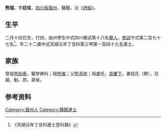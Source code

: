 {{Otheruses|other=名为熊瑞的其他人物|熊瑞}}
{{明清人物信息框
| 姓名 = 熊瑞
| 原名 =
| 圖片名稱= 
| 圖片大小 =
| 圖片說明 = 
| 最高職務 =
| 國家 = 大明 
| 爵位 =
| 籍貫 = [[四川省|四川省]][[眉州|眉州]]
| 族裔 = 
| 旗籍 = 
| 字號 = 
| 諡號 =
| 出生日期 = 二月十四日
| 出生地點 =
| 逝世日期 = 
| 逝世地點 =
| 墓葬 =
| 配偶 = 程氏（聘）
| 親屬 = 曾祖[[熊如泰|熊如泰]]，祖[[熊燦|熊燦]]，父[[熊添祥|熊添祥]]，母盧氏
| 出身 =
* 天順元年丁丑科進士
| 經歷 =
| 著作 =  
*
*
*
}}
'''熊瑞'''{{BD|1436年||1495年||}}，字'''廷珪'''，[[四川省|四川省]][[眉州|眉州]]，醫籍，治《[[詩經|詩經]]》。

== 生平 ==
二月十四日生，行四，由州學生中式四川鄉試第十八名[[舉人|舉人]]，[[會試|會試]]中式第二百七十七名<ref>《天順元年丁丑科進士登科錄》</ref>。年二十二歲中式天順元年丁丑科第三甲第一百四十九名進士。

== 家族 ==
曾祖[[熊如泰|熊如泰]]，醫學典科；祖[[熊燦|熊燦]]；父[[熊添祥|熊添祥]]；母盧氏。[[具慶下|具慶下]]，妻程氏（聘），兄威、魁、昂，弟侯。

== 参考资料 ==
{{reflist}}

{{天順元年丁丑科殿试金榜}}

{{Authority control}}

{{DEFAULTSORT:}}
[[Category:眉州人|Category:眉州人]]
[[Category:醫籍進士|Category:醫籍進士]]


{{明朝人物小作品}}
